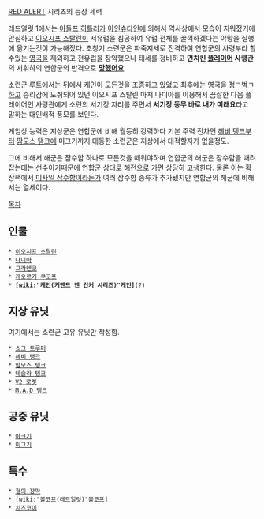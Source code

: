 [[RED ALERT]] 시리즈의 등장 세력

레드얼럿 1에서는 [[아돌프 히틀러]]가 [[아인슈타인]]에 의해서 역사상에서 모습이 지워젔기에 안심하고 [[이오시프 스탈린]]이 서유럽을 침공하여 유럽 전체를 꿀꺽하겠다는 야망을 실행에 옮기는것이 가능해젔다. 초창기 소련군은 파죽지세로 진격하여 연합군의 사령부라 할수있는 [[영국]]을 제외하고 전유럽을 장악했으나 태세를 정비하고 '''먼치킨 [[플레이어]] 사령관'''의 지휘하의 연합군의 반격으로 '''[[망했어요]]'''

소련군 루트에서는 뒤에서 케인이 모든것을 조종하고 있었고 최후에는 영국을 [[정ㅋ벅ㅋ]]하고 승리감에 도취되어 있던 이오시프 스탈린 마저 나디아를 이용해서 끔살한 다음 플레이어인 사령관에게 소련의 서기장 자리를 주면서  '''서기장 동무 바로 내가 미래요'''라고 말하는 대인배적 풍모를 보인다.

게임상 능력은 지상군은 연합군에 비해 월등히 강력하다 기본 주력 전차인 [[헤비 탱크]]부터 [[맘모스 탱크]]에 미그기까지 대동한 소련군은 지상에서 대적할자가 없을정도.

그에 비해서 해군은 잠수함 하나로 모든것을 떼워야하며 연합군의 해군은 잠수함을 때려잡는데는 선수이기때문에 연합군 상대로 해전으로 가면 상당히 고생한다. 물론 이는 확장팩에서 [[미사일 잠수함]]이라든가 여러 잠수함 종류가 추가됐지만 연합군의 해군에 비해서는 열세이다.

[[목차]]

== 인물 ==
 * [[이오시프 스탈린]]
 * [[나디아]]
 * [[그라덴코]]
 * [[게오르기 쿠코프]]
 * '''[wiki:"케인(커맨드 앤 컨커 시리즈)"케인]'''(?)

== 지상 유닛 ==
여기에서는 소련군 고유 유닛만 작성함.

 * [[쇼크 트루퍼]]
 * [[헤비 탱크]]
 * [[맘모스 탱크]]
 * [[테슬라 탱크]]
 * [[V2 로켓]]
 * [[M.A.D 탱크]]

== 공중 유닛 ==
 * [[야크기]]
 * [[미그기]]

== 특수 ==

 * [[철의 장막]]
 * [wiki:"볼코프(레드얼럿)"볼코프]
 * [[치즈코이]]
